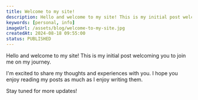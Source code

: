 ```yaml
---
title: Welcome to my site!
description: Hello and welcome to my site! This is my initial post welcoming you to join me on my journey.
keywords: [personal, info]
imageUrl: /assets/blog/welcome-to-my-site.jpg
createdAt: 2024-08-18 09:55:00
status: PUBLISHED
---
```


Hello and welcome to my site! This is my initial post welcoming you to join me on my journey.

I'm excited to share my thoughts and experiences with you. I hope you enjoy reading my posts as much as I enjoy writing them.

Stay tuned for more updates!
